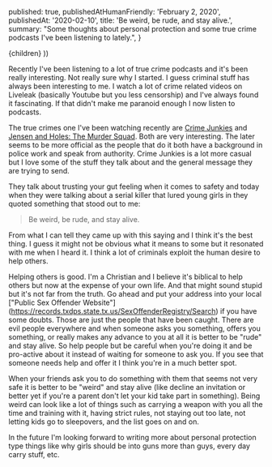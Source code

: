
  published: true,
  publishedAtHumanFriendly: 'February 2, 2020',
  publishedAt: '2020-02-10',
  title: 'Be weird, be rude, and stay alive.',
  summary: "Some thoughts about personal protection and some true crime podcasts I've been listening to lately.",
}

  <BlogPost path={router.pathname} meta={meta}>
    {children}
  </BlogPost>
))

Recently I've been listening to a lot of true crime podcasts and it's been really interesting. Not really sure why I started. I guess criminal stuff has always been interesting to me. I watch a lot of crime related videos on Liveleak (basically Youtube but you less censorship) and I've always found it fascinating. If that didn't make me paranoid enough I now listen to podcasts.

The true crimes one I've been watching recently are [Crime Junkies](https://crimejunkiepodcast.com/) and [Jensen and Holes: The Murder Squad](http://themurdersquad.com/). Both are very interesting. The later seems to be more official as the people that do it both have a background in police work and speak from authority. Crime Junkies is a lot more casual but I love some of the stuff they talk about and the general message they are trying to send. 

They talk about trusting your gut feeling when it comes to safety and today when they were talking about a serial killer that lured young girls in they quoted something that stood out to me: 

> Be weird, be rude, and stay alive.

From what I can tell they came up with this saying and I think it's the best thing. I guess it might not be obvious what it means to some but it  resonated with me when I heard it. I think a lot of criminals exploit the human desire to help others.

Helping others is good. I'm a Christian and I believe it's biblical to help others but now at the expense of your own life. And that might sound stupid but it's not far from the truth. Go ahead and put your address into your local ["Public Sex Offender Website"] (https://records.txdps.state.tx.us/SexOffenderRegistry/Search) if you have some doubts. Those are just the people that have been caught. There are evil people everywhere and when someone asks you something, offers you something, or really makes any advance to you at all it is better to be "rude" and stay alive. So help people but be careful when you're doing it and be pro-active about it instead of waiting for someone to ask you. If you see that someone needs help and offer it I think you're in a much better spot.

When your friends ask you to do something with them that seems not very safe it is better to be "weird" and stay alive (like decline an invitation or better yet if you're a parent don't let your kid take part in something). Being weird can look like a lot of things such as carrying a weapon with you all the time and training with it, having strict rules, not staying out too late, not letting kids go to sleepovers, and the list goes on and on. 

In the future I'm looking forward to writing more about personal protection type things like why girls should be into guns more than guys, every day carry stuff, etc.